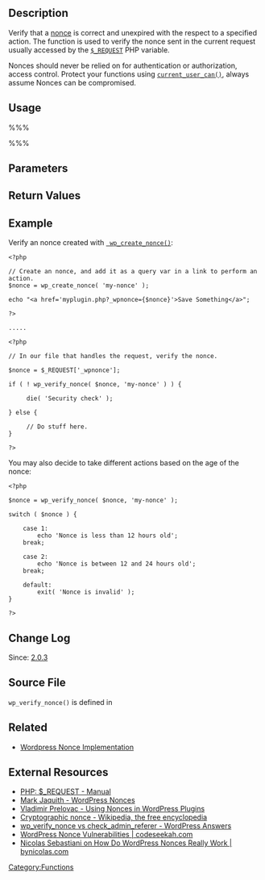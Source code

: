 {{Languages|
{{en|Function_Reference/wp_verify_nonce}}
{{ja|関数リファレンス/wp_verify_nonce}}
}}

== Description ==

Verify that a [[Glossary#Nonce|nonce]] is correct and unexpired with the respect to a specified action. The function is used to verify the nonce sent in the current request usually accessed by the <tt>[http://php.net/manual/en/reserved.variables.request.php $_REQUEST]</tt> PHP variable.

Nonces should never be relied on for authentication or authorization, access control. Protect your functions using [[Function Reference/current_user_can|<tt>current_user_can()</tt>]], always assume Nonces can be compromised.

== Usage ==

%%%<?php wp_verify_nonce( $nonce, $action ); ?>%%%

== Parameters ==

{{Parameter|$nonce|string|Nonce to verify.}}
{{Parameter|$action|string/int|Action name. Should give the context to what is taking place and be the same when the nonce was created.|optional|-1}}

== Return Values ==

{{Return||boolean/integer|Boolean ''false'' if the nonce is invalid. Otherwise, returns an integer with the value of:
* ''1'' – if the nonce has been generated in the past 12 hours or less.
* ''2'' – if the nonce was generated between 12 and 24 hours ago.}}

== Example ==
Verify an nonce created with <tt>[[Function_Reference/wp_create_nonce | wp_create_nonce()]]</tt>:

<pre>
<?php

// Create an nonce, and add it as a query var in a link to perform an action.
$nonce = wp_create_nonce( 'my-nonce' );

echo "<a href='myplugin.php?_wpnonce={$nonce}'>Save Something</a>";

?>

.....

<?php 

// In our file that handles the request, verify the nonce.

$nonce = $_REQUEST['_wpnonce'];

if ( ! wp_verify_nonce( $nonce, 'my-nonce' ) ) {

     die( 'Security check' ); 

} else {

     // Do stuff here.
}

?>
</pre>

You may also decide to take different actions based on the age of the nonce:

<pre>
<?php

$nonce = wp_verify_nonce( $nonce, 'my-nonce' );

switch ( $nonce ) {

    case 1:
        echo 'Nonce is less than 12 hours old';
    break;

    case 2:
        echo 'Nonce is between 12 and 24 hours old';
    break;

    default:
        exit( 'Nonce is invalid' );
}

?>
</pre>

== Change Log ==

Since: [[Version 2.0.3|2.0.3]]

== Source File ==

<tt>wp_verify_nonce()</tt> is defined in {{Trac|wp-includes/pluggable.php}}

== Related ==

{{Nonces}}
* [[Wordpress Nonce Implementation]]

== External Resources ==
* [http://php.net/manual/en/reserved.variables.request.php PHP: $_REQUEST - Manual]
* [http://markjaquith.wordpress.com/2006/06/02/wordpress-203-nonces/ Mark Jaquith - WordPress Nonces]
* [http://www.prelovac.com/vladimir/improving-security-in-wordpress-plugins-using-nonces Vladimir Prelovac - Using Nonces in WordPress Plugins]
* [[wikipedia:Cryptographic_nonce|Cryptographic nonce - Wikipedia, the free encyclopedia]]
* [http://wordpress.stackexchange.com/questions/48110/wp-verify-nonce-vs-check-admin-referer wp_verify_nonce vs check_admin_referer - WordPress Answers]
*[https://codeseekah.com/2016/01/21/wordpress-nonces-vulnerabilities/ WordPress Nonce Vulnerabilities | codeseekah.com]
* [https://www.bynicolas.com/code/wordpress-nonce/ Nicolas Sebastiani on How Do WordPress Nonces Really Work | bynicolas.com ]

{{Tag Footer}}

[[Category:Functions]]